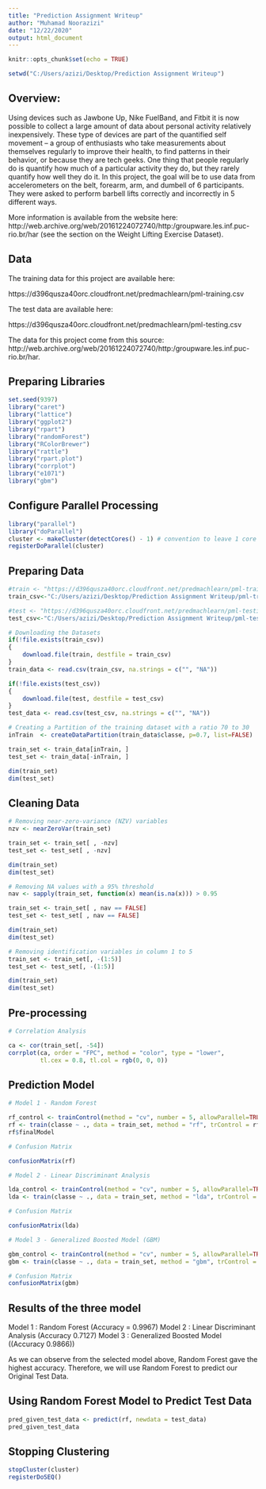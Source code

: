 ---
title: "Prediction Assignment Writeup"
author: "Muhamad Noorazizi"
date: "12/22/2020"
output: html_document
---

```{r setup, include=FALSE}
knitr::opts_chunk$set(echo = TRUE)
```

```{r include=FALSE}
setwd("C:/Users/azizi/Desktop/Prediction Assignment Writeup")
```
## Overview:

Using devices such as Jawbone Up, Nike FuelBand, and Fitbit it is now possible to collect a large amount of data about personal activity relatively inexpensively. These type of devices are part of the quantified self movement – a group of enthusiasts who take measurements about themselves regularly to improve their health, to find patterns in their behavior, or because they are tech geeks. One thing that people regularly do is quantify how much of a particular activity they do, but they rarely quantify how well they do it. In this project, the goal will be to use data from accelerometers on the belt, forearm, arm, and dumbell of 6 participants. They were asked to perform barbell lifts correctly and incorrectly in 5 different ways. 

More information is available from the website here: http://web.archive.org/web/20161224072740/http:/groupware.les.inf.puc-rio.br/har (see the section on the Weight Lifting Exercise Dataset).

## Data

The training data for this project are available here:

https://d396qusza40orc.cloudfront.net/predmachlearn/pml-training.csv

The test data are available here:

https://d396qusza40orc.cloudfront.net/predmachlearn/pml-testing.csv

The data for this project come from this source: http://web.archive.org/web/20161224072740/http:/groupware.les.inf.puc-rio.br/har.

## Preparing Libraries

```{r, message=FALSE}
set.seed(9397)
library("caret")
library("lattice")
library("ggplot2")
library("rpart")
library("randomForest")
library("RColorBrewer")
library("rattle")
library("rpart.plot")
library("corrplot")
library("e1071")
library("gbm")
```

## Configure Parallel Processing

```{r, message=FALSE}
library("parallel")
library("doParallel")
cluster <- makeCluster(detectCores() - 1) # convention to leave 1 core for OS
registerDoParallel(cluster)
```

## Preparing Data

```{r}
#train <- "https://d396qusza40orc.cloudfront.net/predmachlearn/pml-training.csv"
train_csv<-"C:/Users/azizi/Desktop/Prediction Assignment Writeup/pml-traininig.csv"

#test <- "https://d396qusza40orc.cloudfront.net/predmachlearn/pml-testing.csv"
test_csv<-"C:/Users/azizi/Desktop/Prediction Assignment Writeup/pml-testing.csv"

# Downloading the Datasets
if(!file.exists(train_csv))
{
    download.file(train, destfile = train_csv)
}
train_data <- read.csv(train_csv, na.strings = c("", "NA"))

if(!file.exists(test_csv))
{
    download.file(test, destfile = test_csv)
}
test_data <- read.csv(test_csv, na.strings = c("", "NA"))

# Creating a Partition of the training dataset with a ratio 70 to 30
inTrain  <- createDataPartition(train_data$classe, p=0.7, list=FALSE)

train_set <- train_data[inTrain, ]
test_set <- train_data[-inTrain, ]

dim(train_set)
dim(test_set)
```

## Cleaning Data

```{r}
# Removing near-zero-variance (NZV) variables
nzv <- nearZeroVar(train_set)

train_set <- train_set[ , -nzv]
test_set <- test_set[ , -nzv]

dim(train_set)
dim(test_set)
```

```{r}
# Removing NA values with a 95% threshold
nav <- sapply(train_set, function(x) mean(is.na(x))) > 0.95

train_set <- train_set[ , nav == FALSE]
test_set <- test_set[ , nav == FALSE]

dim(train_set)
dim(test_set)
```

```{r}
# Removing identification variables in column 1 to 5
train_set <- train_set[, -(1:5)]
test_set <- test_set[, -(1:5)]

dim(train_set)
dim(test_set)
```

## Pre-processing

```{r}
# Correlation Analysis

ca <- cor(train_set[, -54])
corrplot(ca, order = "FPC", method = "color", type = "lower", 
         tl.cex = 0.8, tl.col = rgb(0, 0, 0))
```

## Prediction Model

```{r}
# Model 1 - Random Forest

rf_control <- trainControl(method = "cv", number = 5, allowParallel=TRUE)
rf <- train(classe ~ ., data = train_set, method = "rf", trControl = rf_control, verbose = FALSE)
rf$finalModel

# Confusion Matrix

confusionMatrix(rf)
```

```{r}
# Model 2 - Linear Discriminant Analysis

lda_control <- trainControl(method = "cv", number = 5, allowParallel=TRUE)
lda <- train(classe ~ ., data = train_set, method = "lda", trControl = lda_control, verbose = FALSE)

# Confusion Matrix

confusionMatrix(lda)
```

```{r}
# Model 3 - Generalized Boosted Model (GBM)

gbm_control <- trainControl(method = "cv", number = 5, allowParallel=TRUE)
gbm <- train(classe ~ ., data = train_set, method = "gbm", trControl = gbm_control, verbose = FALSE)

# Confusion Matrix
confusionMatrix(gbm)
```

## Results of the three model

Model 1 : Random Forest (Accuracy = 0.9967)
Model 2 : Linear Discriminant Analysis (Accuracy 0.7127)
Model 3 : Generalized Boosted Model ((Accuracy 0.9866))

As we can observe from the selected model above, Random Forest gave the highest accuracy. Therefore, we will use Random Forest to predict our Original Test Data. 


## Using Random Forest Model to Predict Test Data
```{r}
pred_given_test_data <- predict(rf, newdata = test_data)
pred_given_test_data
```


## Stopping Clustering
```{r}
stopCluster(cluster)
registerDoSEQ()
```